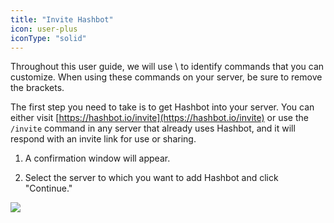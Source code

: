 ```yaml
---
title: "Invite Hashbot"
icon: user-plus
iconType: "solid"
---
```



<Info>
  Throughout this user guide, we will use \<brackets> to identify commands that you can customize. When using these commands on your server, be sure to remove the brackets.
</Info>

The first step you need to take is to get Hashbot into your server. You can either visit [https://hashbot.io/invite](https://hashbot.io/invite) or use the `/invite` command in any server that already uses Hashbot, and it will respond with an invite link for use or sharing.

1. A confirmation window will appear.

2. Select the server to which you want to add Hashbot and click "Continue."

<Frame caption="Select the Server you wish to add Hashbot and click Continue">
  <img src="/images/getting-started/invite-hashbot.png" />
</Frame>

